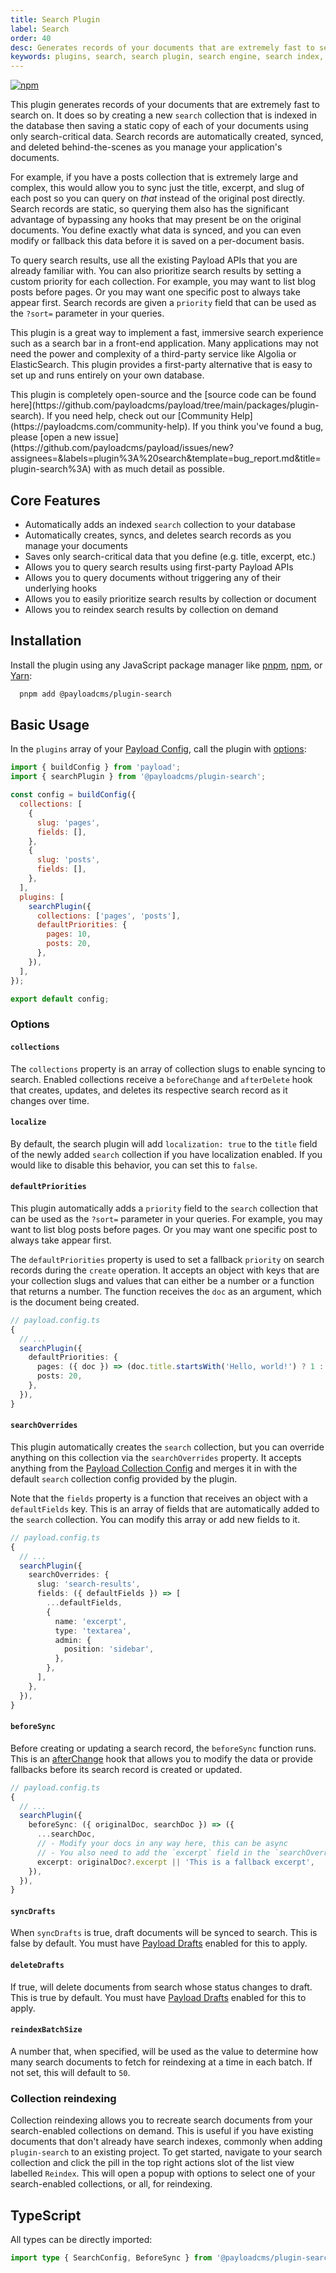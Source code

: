 ```yaml
---
title: Search Plugin
label: Search
order: 40
desc: Generates records of your documents that are extremely fast to search on.
keywords: plugins, search, search plugin, search engine, search index, search results, search bar, search box, search field, search form, search input
---
```


[![npm](https://img.shields.io/npm/v/@payloadcms/plugin-search)](https://www.npmjs.com/package/@payloadcms/plugin-search)

This plugin generates records of your documents that are extremely fast to search on. It does so by creating a new `search` collection that is indexed in the database then saving a static copy of each of your documents using only search-critical data. Search records are automatically created, synced, and deleted behind-the-scenes as you manage your application's documents.

For example, if you have a posts collection that is extremely large and complex, this would allow you to sync just the title, excerpt, and slug of each post so you can query on _that_ instead of the original post directly. Search records are static, so querying them also has the significant advantage of bypassing any hooks that may present be on the original documents. You define exactly what data is synced, and you can even modify or fallback this data before it is saved on a per-document basis.

To query search results, use all the existing Payload APIs that you are already familiar with. You can also prioritize search results by setting a custom priority for each collection. For example, you may want to list blog posts before pages. Or you may want one specific post to always take appear first. Search records are given a `priority` field that can be used as the `?sort=` parameter in your queries.

This plugin is a great way to implement a fast, immersive search experience such as a search bar in a front-end application. Many applications may not need the power and complexity of a third-party service like Algolia or ElasticSearch. This plugin provides a first-party alternative that is easy to set up and runs entirely on your own database.

<Banner type="info">
  This plugin is completely open-source and the [source code can be found
  here](https://github.com/payloadcms/payload/tree/main/packages/plugin-search). If you need help,
  check out our [Community Help](https://payloadcms.com/community-help). If you think you've found a
  bug, please [open a new
  issue](https://github.com/payloadcms/payload/issues/new?assignees=&labels=plugin%3A%20search&template=bug_report.md&title=plugin-search%3A)
  with as much detail as possible.
</Banner>

## Core Features

- Automatically adds an indexed `search` collection to your database
- Automatically creates, syncs, and deletes search records as you manage your documents
- Saves only search-critical data that you define (e.g. title, excerpt, etc.)
- Allows you to query search results using first-party Payload APIs
- Allows you to query documents without triggering any of their underlying hooks
- Allows you to easily prioritize search results by collection or document
- Allows you to reindex search results by collection on demand

## Installation

Install the plugin using any JavaScript package manager like [pnpm](https://pnpm.io), [npm](https://npmjs.com), or [Yarn](https://yarnpkg.com):

```bash
  pnpm add @payloadcms/plugin-search
```

## Basic Usage

In the `plugins` array of your [Payload Config](https://payloadcms.com/docs/configuration/overview), call the plugin with [options](#options):

```js
import { buildConfig } from 'payload';
import { searchPlugin } from '@payloadcms/plugin-search';

const config = buildConfig({
  collections: [
    {
      slug: 'pages',
      fields: [],
    },
    {
      slug: 'posts',
      fields: [],
    },
  ],
  plugins: [
    searchPlugin({
      collections: ['pages', 'posts'],
      defaultPriorities: {
        pages: 10,
        posts: 20,
      },
    }),
  ],
});

export default config;
```

### Options

#### `collections`

The `collections` property is an array of collection slugs to enable syncing to search. Enabled collections receive a `beforeChange` and `afterDelete` hook that creates, updates, and deletes its respective search record as it changes over time.

#### `localize`

By default, the search plugin will add `localization: true` to the `title` field of the newly added `search` collection if you have localization enabled. If you would like to disable this behavior, you can set this to `false`.

#### `defaultPriorities`

This plugin automatically adds a `priority` field to the `search` collection that can be used as the `?sort=` parameter in your queries. For example, you may want to list blog posts before pages. Or you may want one specific post to always take appear first.

The `defaultPriorities` property is used to set a fallback `priority` on search records during the `create` operation. It accepts an object with keys that are your collection slugs and values that can either be a number or a function that returns a number. The function receives the `doc` as an argument, which is the document being created.

```ts
// payload.config.ts
{
  // ...
  searchPlugin({
    defaultPriorities: {
      pages: ({ doc }) => (doc.title.startsWith('Hello, world!') ? 1 : 10),
      posts: 20,
    },
  }),
}
```

#### `searchOverrides`

This plugin automatically creates the `search` collection, but you can override anything on this collection via the `searchOverrides` property. It accepts anything from the [Payload Collection Config](https://payloadcms.com/docs/configuration/collections) and merges it in with the default `search` collection config provided by the plugin.

Note that the `fields` property is a function that receives an object with a `defaultFields` key. This is an array of fields that are automatically added to the `search` collection. You can modify this array or add new fields to it.

```ts
// payload.config.ts
{
  // ...
  searchPlugin({
    searchOverrides: {
      slug: 'search-results',
      fields: ({ defaultFields }) => [
        ...defaultFields,
        {
          name: 'excerpt',
          type: 'textarea',
          admin: {
            position: 'sidebar',
          },
        },
      ],
    },
  }),
}
```

#### `beforeSync`

Before creating or updating a search record, the `beforeSync` function runs. This is an [afterChange](https://payloadcms.com/docs/hooks/globals#afterchange) hook that allows you to modify the data or provide fallbacks before its search record is created or updated.

```ts
// payload.config.ts
{
  // ...
  searchPlugin({
    beforeSync: ({ originalDoc, searchDoc }) => ({
      ...searchDoc,
      // - Modify your docs in any way here, this can be async
      // - You also need to add the `excerpt` field in the `searchOverrides` config
      excerpt: originalDoc?.excerpt || 'This is a fallback excerpt',
    }),
  }),
}
```

#### `syncDrafts`

When `syncDrafts` is true, draft documents will be synced to search. This is false by default. You must have [Payload Drafts](https://payloadcms.com/docs/versions/drafts) enabled for this to apply.

#### `deleteDrafts`

If true, will delete documents from search whose status changes to draft. This is true by default. You must have [Payload Drafts](https://payloadcms.com/docs/versions/drafts) enabled for this to apply.

#### `reindexBatchSize`

A number that, when specified, will be used as the value to determine how many search documents to fetch for reindexing at a time in each batch. If not set, this will default to `50`.

### Collection reindexing

Collection reindexing allows you to recreate search documents from your search-enabled collections on demand. This is useful if you have existing documents that don't already have search indexes, commonly when adding `plugin-search` to an existing project. To get started, navigate to your search collection and click the pill in the top right actions slot of the list view labelled `Reindex`. This will open a popup with options to select one of your search-enabled collections, or all, for reindexing.

## TypeScript

All types can be directly imported:

```ts
import type { SearchConfig, BeforeSync } from '@payloadcms/plugin-search/types';
```
